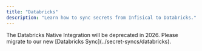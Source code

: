 ```yaml
---
title: "Databricks"
description: "Learn how to sync secrets from Infisical to Databricks."
---
```


<Note>
    The Databricks Native Integration will be deprecated in 2026. Please migrate to our new [Databricks Sync](../secret-syncs/databricks).
</Note>